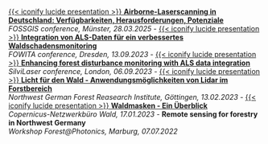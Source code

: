 
 [[{{< iconify lucide presentation >}}]{.second-color} **Airborne-Laserscanning in Deutschland: Verfügbarkeiten, Herausforderungen, Potenziale**](https://wiesehahn.github.io/presentation-fossgis25/presentation.html)    
  *FOSSGIS conference, Münster, 28.03.2025*
- [[{{< iconify lucide presentation >}}]{.second-color} **Integration von ALS-Daten für ein verbessertes Waldschadensmonitoring**](https://wiesehahn.github.io/presentation-fowita23/presentation.html)  
  *FOWITA conference, Dresden, 13.09.2023*
- [[{{< iconify lucide presentation >}}]{.second-color} **Enhancing forest disturbance monitoring with ALS data integration**](https://wiesehahn.github.io/presentation-silvilaser23/presentation.html)  
  *SilviLaser conference, London, 06.09.2023*
- [[{{< iconify lucide presentation >}}]{.second-color} **Licht für den Wald - Anwendungsmöglichkeiten von Lidar im Forstbereich**](https://wiesehahn.github.io/lidar_im_forst_vortrag/presentation.html)  
  *Northwest German Forest Reasearch Institute, Göttingen, 13.02.2023*
- [[{{< iconify lucide presentation >}}]{.second-color} **Waldmasken - Ein Überblick**](https://wiesehahn.github.io/waldmaske/presentation)  
  *Copernicus-Netzwerkbüro Wald, 17.01.2023*
- **Remote sensing for forestry in Northwest Germany**  
  *Workshop Forest@Photonics, Marburg, 07.07.2022*
